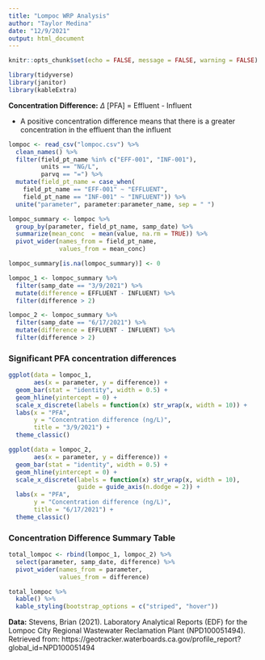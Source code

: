 ```yaml
---
title: "Lompoc WRP Analysis"
author: "Taylor Medina"
date: "12/9/2021"
output: html_document
---
```


```r
knitr::opts_chunk$set(echo = FALSE, message = FALSE, warning = FALSE)

library(tidyverse)
library(janitor)
library(kableExtra)
```

**Concentration Difference:** $\Delta$ [PFA] = Effluent - Influent

- A positive concentration difference means that there is a greater concentration in the effluent than the influent

```r
lompoc <- read_csv("lompoc.csv") %>% 
  clean_names() %>% 
  filter(field_pt_name %in% c("EFF-001", "INF-001"),
         units == "NG/L",
         parvq == "=") %>% 
  mutate(field_pt_name = case_when(
    field_pt_name == "EFF-001" ~ "EFFLUENT",
    field_pt_name == "INF-001" ~ "INFLUENT")) %>% 
  unite("parameter", parameter:parameter_name, sep = " ")
```

```r
lompoc_summary <- lompoc %>% 
  group_by(parameter, field_pt_name, samp_date) %>% 
  summarize(mean_conc  = mean(value, na.rm = TRUE)) %>% 
  pivot_wider(names_from = field_pt_name,
              values_from = mean_conc)

lompoc_summary[is.na(lompoc_summary)] <- 0

lompoc_1 <- lompoc_summary %>%
  filter(samp_date == "3/9/2021") %>% 
  mutate(difference = EFFLUENT - INFLUENT) %>% 
  filter(difference > 2)

lompoc_2 <- lompoc_summary %>%
  filter(samp_date == "6/17/2021") %>% 
  mutate(difference = EFFLUENT - INFLUENT) %>% 
  filter(difference > 2)
```
### Significant PFA concentration differences
```r
ggplot(data = lompoc_1,
       aes(x = parameter, y = difference)) +
  geom_bar(stat = "identity", width = 0.5) +
  geom_hline(yintercept = 0) +
  scale_x_discrete(labels = function(x) str_wrap(x, width = 10)) +
  labs(x = "PFA",
       y = "Concentration difference (ng/L)",
       title = "3/9/2021") +
  theme_classic()

ggplot(data = lompoc_2,
       aes(x = parameter, y = difference)) +
  geom_bar(stat = "identity", width = 0.5) +
  geom_hline(yintercept = 0) +
  scale_x_discrete(labels = function(x) str_wrap(x, width = 10),
                   guide = guide_axis(n.dodge = 2)) +
  labs(x = "PFA",
       y = "Concentration difference (ng/L)",
       title = "6/17/2021") +
  theme_classic()
```

### Concentration Difference Summary Table
```r
total_lompoc <- rbind(lompoc_1, lompoc_2) %>% 
  select(parameter, samp_date, difference) %>% 
  pivot_wider(names_from = parameter,
              values_from = difference)

total_lompoc %>% 
  kable() %>% 
  kable_styling(bootstrap_options = c("striped", "hover"))
```

**Data:** Stevens, Brian (2021). Laboratory Analytical Reports (EDF) for the Lompoc City Regional Wastewater Reclamation Plant (NPD100051494). Retrieved from: https://geotracker.waterboards.ca.gov/profile_report?global_id=NPD100051494

